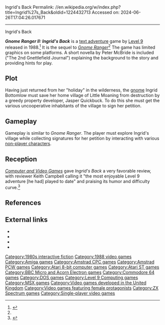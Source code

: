 Ingrid's Back
Permalink: //en.wikipedia.org/w/index.php?title=Ingrid%27s_Back&oldid=1224432713
Accessed on: 2024-06-26T17:04:26.017671



------
Ingrid's Back
{{cleanup-rewrite|date=September 2013}}
{{Infobox video game
|image = Ingrid's Back Coverart.png
|caption =
|developer = [[Level 9 Computing|Level 9]]
|publisher = Level 9
|released = 1988
|genre = [[Interactive fiction]]
|modes = [[Single-player]]
|platforms = [[Amiga]], [[Amstrad CPC]], [[Amstrad PCW]], [[Atari 8-bit]], [[Atari ST]], [[Commodore 64]], [[MS-DOS]], [[ZX Spectrum]], [[BBC Micro]], [[MSX]]
}}

'''''Gnome Ranger II: Ingrid's Back''''' is a [[text adventure]] game by [[Level 9 Computing|Level 9]] released in 1988.<ref name="moby">{{cite web|url=http://www.mobygames.com/game/ingrids-back|title=Ingrid's Back!|publisher=mobygames.com|accessdate=2009-08-27}}</ref> It is the sequel to ''[[Gnome Ranger]]''<ref name=moby /> The game has limited graphics on some platforms. A short novella by Peter McBride is included ("The 2nd Gnettlefield Journal") explaining the background to the story and providing hints for play.

==Plot==
Having just returned from her "holiday" in the wilderness, the [[gnome]] Ingrid Bottomlow must save her home village of Little Moaning from destruction by a greedy property developer, Jasper Quickbuck. To do this she must get the various uncooperative inhabitants of the village to sign her petition.

==Gameplay==
Gameplay is similar to ''Gnome Ranger''. The player must explore Ingrid's village while collecting signatures for her petition by interacting with various [[non-player character]]s.{{citation needed|date=July 2022}}

==Reception==
{{Video game reviews
| award1Pub = ''Your Sinclair''
| award1 = YS Megagame<ref>Game review, Your Sinclair magazine, [[Dennis Publishing]], issue 39, March 1989, page 64</ref>
}}
''[[Computer and Video Games]]'' gave ''Ingrid's Back'' a very favorable review, with reviewer Keith Campbell calling it "the most enjoyable Level 9 adventure [he had] played to date" and praising its humor and difficulty curve.<ref>{{cite magazine|first=Keith |last=Campbell |title=Ingrid's Back |url=https://archive.org/details/cvg-magazine-085/page/n89/mode/2up |access-date=2022-01-09 |magazine=[[Computer and Video Games]]|issue=85|date=November 1988|pages=90–91}}</ref>

==References==
{{reflist}}

==External links==
* {{moby game|id=/ingrids-back/}}
* {{Lemon Amiga game|id=564}}
* {{Lemon64 game|id=1299}}
* {{IFDB|id=wxvbi0yvgmcwkchd}}

{{Level 9}}

[[Category:1980s interactive fiction]]
[[Category:1988 video games]]
[[Category:Amiga games]]
[[Category:Amstrad CPC games]]
[[Category:Amstrad PCW games]]
[[Category:Atari 8-bit computer games]]
[[Category:Atari ST games]]
[[Category:BBC Micro and Acorn Electron games]]
[[Category:Commodore 64 games]]
[[Category:DOS games]]
[[Category:Level 9 Computing games]]
[[Category:MSX games]]
[[Category:Video games developed in the United Kingdom]]
[[Category:Video games featuring female protagonists]]
[[Category:ZX Spectrum games]]
[[Category:Single-player video games]]

{{Videogame-stub}}